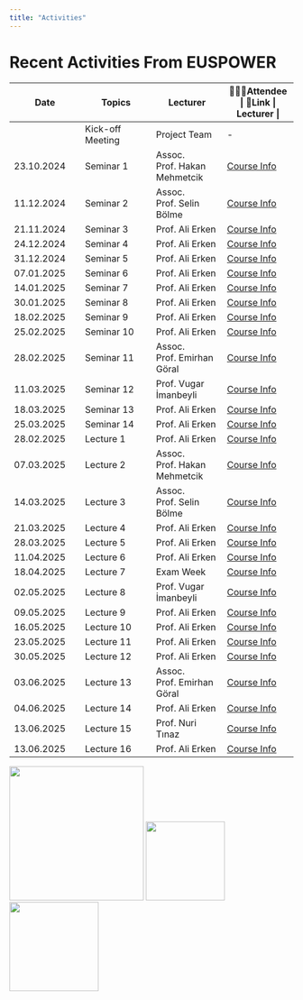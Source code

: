 ```yaml
---
title: "Activities"
---
```


# Recent Activities From EUSPOWER

| Date | Topics | Lecturer | 🧑‍🤝‍🧑Attendee \| 🔗Link \| Lecturer \| |
|------------------|------------------|------------------|------------------|
|  | Kick-off Meeting | Project Team | \- |
| 23.10.2024 | Seminar 1 | Assoc. Prof. Hakan Mehmetcik | [Course Info](Lecture/Seminar1.html#/title-slide) |
| 11.12.2024 | Seminar 2 | Assoc. Prof. Selin Bölme | [Course Info](Lecture/Seminar2.html#/title-slide) |
| 21.11.2024 | Seminar 3 | Prof. Ali Erken | [Course Info](Lecture/Seminar3.html#/title-slide) |
| 24.12.2024 | Seminar 4 | Prof. Ali Erken | [Course Info](Lecture/Seminar4.html#/title-slide) |
| 31.12.2024 | Seminar 5 | Prof. Ali Erken | [Course Info](Lecture/Seminar5.html#/title-slide) |
| 07.01.2025 | Seminar 6 | Prof. Ali Erken | [Course Info](Lecture/Seminar6.html#/title-slide) |
| 14.01.2025 | Seminar 7 | Prof. Ali Erken | [Course Info](Lecture/Seminar7.html#/title-slide) |
| 30.01.2025 | Seminar 8 | Prof. Ali Erken | [Course Info](Lecture/Seminar8.html#/title-slide) |
| 18.02.2025 | Seminar 9 | Prof. Ali Erken | [Course Info](Lecture/Seminar9.html#/title-slide) |
| 25.02.2025 | Seminar 10 | Prof. Ali Erken | [Course Info](Lecture/Seminar10.html#/title-slide) |
| 28.02.2025 | Seminar 11 | Assoc. Prof. Emirhan Göral | [Course Info](Lecture/Seminar11.html#/title-slide) |
| 11.03.2025 | Seminar 12 | Prof. Vugar İmanbeyli | [Course Info](Lecture/Seminar12.html#/title-slide) |
| 18.03.2025 | Seminar 13 | Prof. Ali Erken | [Course Info](Lecture/Seminar13.html#/section) |
| 25.03.2025 | Seminar 14 | Prof. Ali Erken | [Course Info](Lecture/Seminar14.html#/title-slide) |
| 28.02.2025 | Lecture 1 | Prof. Ali Erken | [Course Info](Lecture/Lecture1.html#/title-slide) |
| 07.03.2025 | Lecture 2 | Assoc. Prof. Hakan Mehmetcik | [Course Info](Lecture/Lecture2.html#/title-slide) |
| 14.03.2025 | Lecture 3 | Assoc. Prof. Selin Bölme | [Course Info](Lecture/Lecture3.html#/title-slide) |
| 21.03.2025 | Lecture 4 | Prof. Ali Erken | [Course Info](Lecture/Lecture4.html#/title-slide) |
| 28.03.2025 | Lecture 5 | Prof. Ali Erken | [Course Info](Lecture/Lecture5.html#/title-slide) |
| 11.04.2025 | Lecture 6 | Prof. Ali Erken | [Course Info](Lecture/Lecture6.html#/title-slide) |
| 18.04.2025 | Lecture 7 | Exam Week | [Course Info](Lecture/Lecture7.html#/title-slide) |
| 02.05.2025 | Lecture 8 | Prof. Vugar İmanbeyli | [Course Info](Lecture/Lecture8.html#/title-slide) |
| 09.05.2025 | Lecture 9 | Prof. Ali Erken | [Course Info](Lecture/Lecture9.html#/title-slide) |
| 16.05.2025 | Lecture 10 | Prof. Ali Erken | [Course Info](Lecture/Lecture10.html#/title-slide) |
| 23.05.2025 | Lecture 11 | Prof. Ali Erken | [Course Info](Lecture/Lecture11.html#/title-slide) |
| 30.05.2025 | Lecture 12 | Prof. Ali Erken | [Course Info](Lecture/Lecture12.html#/title-slide) |
| 03.06.2025 | Lecture 13 | Assoc. Prof. Emirhan Göral | [Course Info](Lecture/Lecture13.html#/title-slide) |
| 04.06.2025 | Lecture 14 | Prof. Ali Erken | [Course Info](Lecture/Lecture14.html#/title-slide) |
| 13.06.2025 | Lecture 15 | Prof. Nuri Tınaz | [Course Info](Lecture/Lecture15.html#/title-slide) |
| 13.06.2025 | Lecture 16 | Prof. Ali Erken | [Course Info](Lecture/Lecture16.html#/title-slide) |

![](clipboard-2104634892.png){width="238"} ![](WhatsApp%20Image%202025-06-27%20at%206.17.36%20PM.png){width="140"} ![](images/clipboard-4052883223.png){width="158"}

# 
